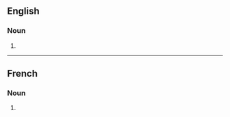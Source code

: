 ==English==

===Noun===
{{head|en|noun form}}

# {{plural of|en|empennage}}

----

==French==

===Noun===
{{head|fr|noun plural form|g=f}}

# {{plural of|fr|empennage}}